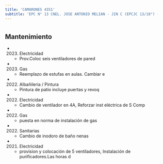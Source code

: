 ```yaml
---
title: 'CAMARONES 4351'
subtitle: 'EPC N° 13 CNEL. JOSE ANTONIO MELIAN - JIN C (EPCJC 13/18°) - ESC. DE MUSICA N° 02'
---
```


#


## Mantenimiento

*  (2023) Electricidad 
    + Prov.Coloc seis ventiladores de pared

*  (2023) Gas 
    + Reemplazo de estufas en aulas. Cambiar e

*  (2022) Albañileria / Pintura 
    + Pintura de patio incluye puertas y revoq

*  (2022) Electricidad 
    + Cambio de ventilador en 4A, Reforzar inst eléctrica de S Comp

*  (2022) Gas 
    + puesta en norma de instalación de gas

*  (2022) Sanitarias 
    + Cambio de inodoro de baño nenas

*  (2021) Electricidad 
    + provision y colocación de 5 ventiladores, Instalación de purificadores.Las horas d




